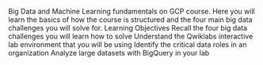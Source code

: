 Big Data and Machine Learning fundamentals on GCP course. Here you will learn the basics of how the course is structured and the four main big data challenges you will solve for.
Learning Objectives
Recall the four big data challenges you will learn how to solve
Understand the Qwiklabs interactive lab environment that you will be using
Identify the critical data roles in an organization
Analyze large datasets with BigQuery in your lab
